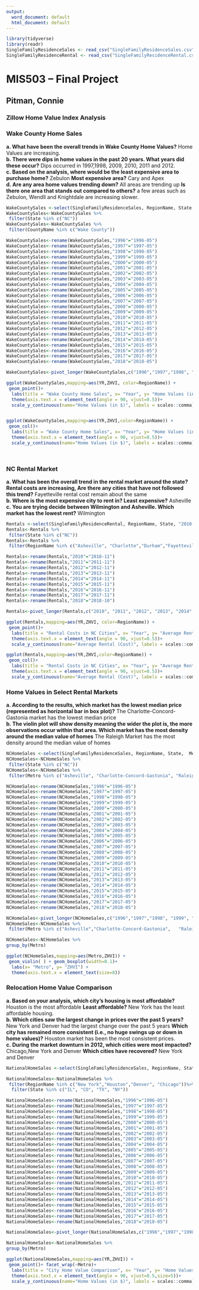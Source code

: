 ---
output:
  word_document: default
  html_document: default
---
```{r}
library(tidyverse)
library(readr)
SingleFamilyResidenceSales <- read_csv("SingleFamilyResidenceSales.csv")
SingleFamilyResidenceRental <- read_csv("SingleFamilyResidenceRental.csv")
```

# MIS503 – Final Project
## Pitman, Connie
### Zillow Home Value Index Analysis

### Wake County Home Sales  
  
  
**a. What have been the overall trends in Wake County Home Values?** Home Values are increasing.  
**b. There were dips in home values in the past 20 years. What years did these occur?**  Dips occurred in 1997,1998, 2009, 2010, 2011 and 2012.  
**c. Based on the analysis, where would be the least expensive area to purchase home?** Zebulon   **Most expensive 
area?** Cary and Apex  
**d. Are any area home values trending down?** All areas are trending up **Is there one area that stands out compared to others?** a few areas such as Zebulon, Wendll and Knightdale are increasing slower.  

  
```{r Create a tibble}
WakeCountySales <-select(SingleFamilyResidenceSales, RegionName, State, CountyName, Metro, "1996-05","1997-05", "1998-05","1999-05","2000-05","2001-05", "2002-05", "2003-05","2004-05", "2005-05", "2006-05","2007-05", "2008-05", "2009-05","2010-05", "2011-05", "2012-05","2013-05", "2014-05", "2015-05","2016-05", "2017-05", "2018-05")
WakeCountySales<-WakeCountySales %>%
 filter(State %in% c("NC"))
WakeCountySales<-WakeCountySales %>%
 filter(CountyName %in% c("Wake County"))

```

```{r Rename Years}
WakeCountySales<-rename(WakeCountySales,"1996"="1996-05")
WakeCountySales<-rename(WakeCountySales,"1997"="1997-05")
WakeCountySales<-rename(WakeCountySales,"1998"="1998-05")
WakeCountySales<-rename(WakeCountySales,"1999"="1999-05")
WakeCountySales<-rename(WakeCountySales,"2000"="2000-05")
WakeCountySales<-rename(WakeCountySales,"2001"="2001-05")
WakeCountySales<-rename(WakeCountySales,"2002"="2002-05")
WakeCountySales<-rename(WakeCountySales,"2003"="2003-05")
WakeCountySales<-rename(WakeCountySales,"2004"="2004-05")
WakeCountySales<-rename(WakeCountySales,"2005"="2005-05")
WakeCountySales<-rename(WakeCountySales,"2006"="2006-05")
WakeCountySales<-rename(WakeCountySales,"2007"="2007-05")
WakeCountySales<-rename(WakeCountySales,"2008"="2008-05")
WakeCountySales<-rename(WakeCountySales,"2009"="2009-05")
WakeCountySales<-rename(WakeCountySales,"2010"="2010-05")
WakeCountySales<-rename(WakeCountySales,"2011"="2011-05")
WakeCountySales<-rename(WakeCountySales,"2012"="2012-05")
WakeCountySales<-rename(WakeCountySales,"2013"="2013-05")
WakeCountySales<-rename(WakeCountySales,"2014"="2014-05")
WakeCountySales<-rename(WakeCountySales,"2015"="2015-05")
WakeCountySales<-rename(WakeCountySales,"2016"="2016-05")
WakeCountySales<-rename(WakeCountySales,"2017"="2017-05")
WakeCountySales<-rename(WakeCountySales,"2018"="2018-05")

```
  
```{r}
WakeCountySales<-pivot_longer(WakeCountySales,c("1996","1997","1998", "1999", "2000","2001", "2002", "2003", "2004", "2005", "2006", "2007", "2008", "2009", "2010", "2011", "2012", "2013", "2014", "2015","2016","2017","2018"),names_to = "YR", values_to="ZHVI")
```


```{r Scatterplot}
ggplot(WakeCountySales,mapping=aes(YR,ZHVI, color=RegionName)) +
 geom_point()+
  labs(title = "Wake County Home Sales", x= "Year", y= "Home Values (in $)") +
  theme(axis.text.x = element_text(angle = 90, vjust=0.5))+
  scale_y_continuous(name="Home Values (in $)", labels = scales::comma)



```
  
```{r bar graph sales}
ggplot(WakeCountySales,mapping=aes(YR,ZHVI,color=RegionName)) +
 geom_col()+
  labs(title = "Wake County Home Sales", x= "Year", y= "Home Values (in $)") +
  theme(axis.text.x = element_text(angle = 90, vjust=0.5))+
  scale_y_continuous(name="Home Values (in $)", labels = scales::comma)

  
```
  
### NC Rental Market  

**a. What has been the overall trend in the rental market around the state? Rental costs are increasing, Are there any cities that 
have not followed this trend?** Fayetteville rental cost remain about the same  
**b. Where is the most expensive city to rent in? Least expensive?**  Asheville  
**c. You are trying decide between Wilmington and Asheville. Which market has the lowest rent?** Wilmington  

```{r}
Rentals <-select(SingleFamilyResidenceRental, RegionName, State, "2010-11", "2011-11", "2012-11","2013-11", "2014-11", "2015-11","2016-11", "2017-11", "2018-10")
Rentals<-Rentals %>%
 filter(State %in% c("NC"))
Rentals<-Rentals %>%
 filter(RegionName %in% c("Asheville", "Charlotte","Durham","Fayetteville","Raleigh","Wilmington"))
```
  
   
```{r}
Rentals<-rename(Rentals,"2010"="2010-11")
Rentals<-rename(Rentals,"2011"="2011-11")
Rentals<-rename(Rentals,"2012"="2012-11")
Rentals<-rename(Rentals,"2013"="2013-11")
Rentals<-rename(Rentals,"2014"="2014-11")
Rentals<-rename(Rentals,"2015"="2015-11")
Rentals<-rename(Rentals,"2016"="2016-11")
Rentals<-rename(Rentals,"2017"="2017-11")
Rentals<-rename(Rentals,"2018"="2018-10")
```
  
```{r}
Rentals<-pivot_longer(Rentals,c("2010", "2011", "2012", "2013", "2014", "2015","2016","2017","2018"),names_to = "YR", values_to="ZHVI")

```
  
```{r}
ggplot(Rentals,mapping=aes(YR,ZHVI, color=RegionName)) +
 geom_point()+
  labs(title = "Rental Costs in NC Cities", x= "Year", y= "Average Rental (Cost)") +
  theme(axis.text.x = element_text(angle = 90, vjust=0.5))+
  scale_y_continuous(name="Average Rental (Cost)", labels = scales::comma)


```
  
```{r}
ggplot(Rentals,mapping=aes(YR,ZHVI,color=RegionName)) +
 geom_col()+
  labs(title = "Rental Costs in NC Cities", x= "Year", y= "Average Rental (Cost)") +
  theme(axis.text.x = element_text(angle = 90, vjust=0.5))+
  scale_y_continuous(name="Average Rental (Cost)", labels = scales::comma)

```
  
### Home Values in Select Rental Markets  
  
**a. According to the results, which market has the lowest median price (represented as horizontal bar in 
box plot)?**    The Charlotte-Concord-Gastonia market has the lowest median price  
**b. The violin plot will show density meaning the wider the plot is, the more observations occur within 
that area. Which market has the most density around the median value of homes**  The Raleigh Market has the most density around the median value of homes  

  
```{r}
NCHomeSales <-select(SingleFamilyResidenceSales, RegionName, State,  Metro, "1996-05","1997-05", "1998-05","1999-05","2000-05","2001-05", "2002-05", "2003-05","2004-05", "2005-05", "2006-05","2007-05", "2008-05", "2009-05","2010-05", "2011-05", "2012-05","2013-05", "2014-05", "2015-05","2016-05", "2017-05", "2018-05")
NCHomeSales<-NCHomeSales %>%
 filter(State %in% c("NC"))
NCHomeSales<-NCHomeSales %>%
 filter(Metro %in% c("Asheville", "Charlotte-Concord-Gastonia", "Raleigh", "Wilmington")) 

```

  
```{r}
NCHomeSales<-rename(NCHomeSales,"1996"="1996-05")
NCHomeSales<-rename(NCHomeSales,"1997"="1997-05")
NCHomeSales<-rename(NCHomeSales,"1998"="1998-05")
NCHomeSales<-rename(NCHomeSales,"1999"="1999-05")
NCHomeSales<-rename(NCHomeSales,"2000"="2000-05")
NCHomeSales<-rename(NCHomeSales,"2001"="2001-05")
NCHomeSales<-rename(NCHomeSales,"2002"="2002-05")
NCHomeSales<-rename(NCHomeSales,"2003"="2003-05")
NCHomeSales<-rename(NCHomeSales,"2004"="2004-05")
NCHomeSales<-rename(NCHomeSales,"2005"="2005-05")
NCHomeSales<-rename(NCHomeSales,"2006"="2006-05")
NCHomeSales<-rename(NCHomeSales,"2007"="2007-05")
NCHomeSales<-rename(NCHomeSales,"2008"="2008-05")
NCHomeSales<-rename(NCHomeSales,"2009"="2009-05")
NCHomeSales<-rename(NCHomeSales,"2010"="2010-05")
NCHomeSales<-rename(NCHomeSales,"2011"="2011-05")
NCHomeSales<-rename(NCHomeSales,"2012"="2012-05")
NCHomeSales<-rename(NCHomeSales,"2013"="2013-05")
NCHomeSales<-rename(NCHomeSales,"2014"="2014-05")
NCHomeSales<-rename(NCHomeSales,"2015"="2015-05")
NCHomeSales<-rename(NCHomeSales,"2016"="2016-05")
NCHomeSales<-rename(NCHomeSales,"2017"="2017-05")
NCHomeSales<-rename(NCHomeSales,"2018"="2018-05")
```
  
```{r}
NCHomeSales<-pivot_longer(NCHomeSales,c("1996","1997","1998", "1999", "2000","2001", "2002", "2003", "2004", "2005", "2006", "2007", "2008", "2009", "2010", "2011", "2012", "2013", "2014", "2015","2016","2017","2018"),names_to = "YR", values_to="ZHVI")
NCHomeSales<-NCHomeSales %>%
 filter(Metro %in% c("Asheville","Charlotte-Concord-Gastonia",   "Raleigh", "Wilmington")) 
```
  
```{r}
NCHomeSales<-NCHomeSales %>% 
group_by(Metro)

```
  
```{r}
ggplot(NCHomeSales,mapping=aes(Metro,ZHVI)) +
 geom_violin( ) + geom_boxplot(width=0.1)+
  labs(x= "Metro", y= "ZHVI") +
  theme(axis.text.x = element_text(size=8))
```

  
### Relocation Home Value Comparison


**a. Based on your analysis, which city’s housing is most affordable?** Houston is the most affordable **Least affordable?** New York  has the least affordable housing.  
**b. Which cities saw the largest change in prices over the past 5 years?** New York and Denver had the largest change over the past 5 years **Which city has remained more consistent (i.e., no huge swings up or down in home values)?**  Houston market has been the most consistent prices.  
**c. During the market downturn in 2012, which cities were most impacted?** Chicago,New York and Denver  **Which cities have recovered?**  New York and Denver  


```{r}
NationalHomeSales <-select(SingleFamilyResidenceSales, RegionName, State,  Metro, "1996-05","1997-05", "1998-05","1999-05","2000-05","2001-05", "2002-05", "2003-05","2004-05", "2005-05", "2006-05","2007-05", "2008-05", "2009-05","2010-05", "2011-05", "2012-05","2013-05", "2014-05", "2015-05","2016-05", "2017-05", "2018-05")

NationalHomeSales<-NationalHomeSales %>%
 filter(RegionName %in% c("New York","Houston","Denver", "Chicago"))%>%
  filter(State %in% c("IL", "CO", "TX", "NY"))
```
  
```{r}
NationalHomeSales<-rename(NationalHomeSales,"1996"="1996-05")
NationalHomeSales<-rename(NationalHomeSales,"1997"="1997-05")
NationalHomeSales<-rename(NationalHomeSales,"1998"="1998-05")
NationalHomeSales<-rename(NationalHomeSales,"1999"="1999-05")
NationalHomeSales<-rename(NationalHomeSales,"2000"="2000-05")
NationalHomeSales<-rename(NationalHomeSales,"2001"="2001-05")
NationalHomeSales<-rename(NationalHomeSales,"2002"="2002-05")
NationalHomeSales<-rename(NationalHomeSales,"2003"="2003-05")
NationalHomeSales<-rename(NationalHomeSales,"2004"="2004-05")
NationalHomeSales<-rename(NationalHomeSales,"2005"="2005-05")
NationalHomeSales<-rename(NationalHomeSales,"2006"="2006-05")
NationalHomeSales<-rename(NationalHomeSales,"2007"="2007-05")
NationalHomeSales<-rename(NationalHomeSales,"2008"="2008-05")
NationalHomeSales<-rename(NationalHomeSales,"2009"="2009-05")
NationalHomeSales<-rename(NationalHomeSales,"2010"="2010-05")
NationalHomeSales<-rename(NationalHomeSales,"2011"="2011-05")
NationalHomeSales<-rename(NationalHomeSales,"2012"="2012-05")
NationalHomeSales<-rename(NationalHomeSales,"2013"="2013-05")
NationalHomeSales<-rename(NationalHomeSales,"2014"="2014-05")
NationalHomeSales<-rename(NationalHomeSales,"2015"="2015-05")
NationalHomeSales<-rename(NationalHomeSales,"2016"="2016-05")
NationalHomeSales<-rename(NationalHomeSales,"2017"="2017-05")
NationalHomeSales<-rename(NationalHomeSales,"2018"="2018-05")

```
  
```{r}
NationalHomeSales<-pivot_longer(NationalHomeSales,c("1996","1997","1998", "1999", "2000","2001", "2002", "2003", "2004", "2005", "2006", "2007", "2008", "2009", "2010", "2011", "2012", "2013", "2014", "2015","2016","2017","2018"),names_to = "YR", values_to="ZHVI")
```
  
```{r}
NationalHomeSales<-NationalHomeSales %>% 
group_by(Metro)

```

  
```{r}
ggplot(NationalHomeSales,mapping=aes(YR,ZHVI)) +
 geom_point()+ facet_wrap(~Metro)+
  labs(title = "City Home Value Comparison", x= "Year", y= "Home Values (in $)") +
  theme(axis.text.x = element_text(angle = 90, vjust=0.5,size=5))+
  scale_y_continuous(name="Home Values (in $)", labels = scales::comma)


```

